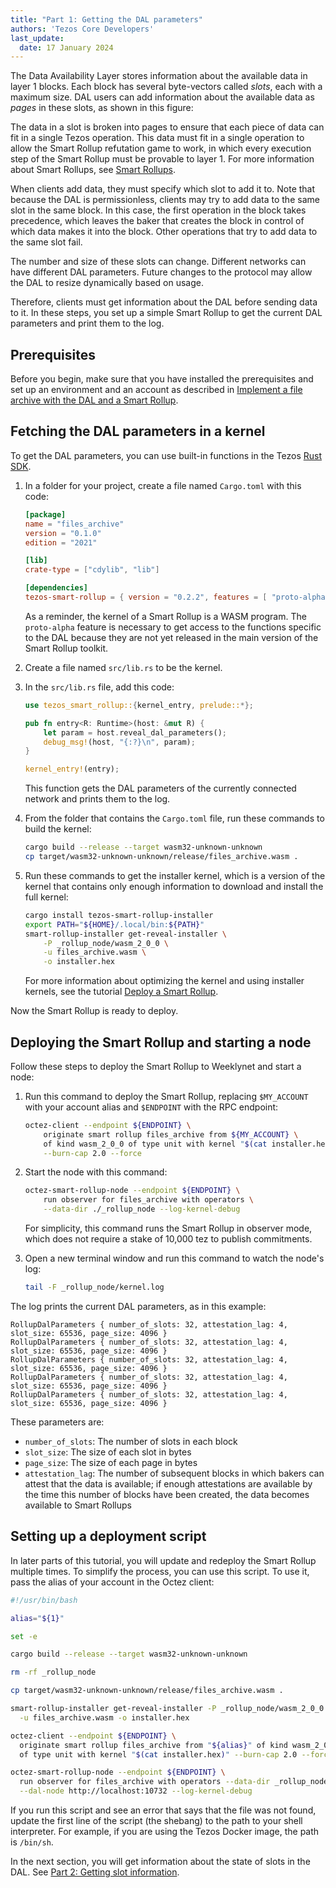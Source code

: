 ```yaml
---
title: "Part 1: Getting the DAL parameters"
authors: 'Tezos Core Developers'
last_update:
  date: 17 January 2024
---
```



The Data Availability Layer stores information about the available data in layer 1 blocks.
Each block has several byte-vectors called _slots_, each with a maximum size.
DAL users can add information about the available data as _pages_ in these slots, as shown in this figure:

<LucidDiagram width="640px" height="240px" src="https://lucid.app/documents/embedded/46fa8412-8443-4491-82f6-305aafaf85f2" id="Hxs62lrO0C4d" />

The data in a slot is broken into pages to ensure that each piece of data can fit in a single Tezos operation.
This data must fit in a single operation to allow the Smart Rollup refutation game to work, in which every execution step of the Smart Rollup must be provable to layer 1.
For more information about Smart Rollups, see [Smart Rollups](../../architecture/smart-rollups).

When clients add data, they must specify which slot to add it to.
Note that because the DAL is permissionless, clients may try to add data to the same slot in the same block.
In this case, the first operation in the block takes precedence, which leaves the baker that creates the block in control of which data makes it into the block.
Other operations that try to add data to the same slot fail.

The number and size of these slots can change.
Different networks can have different DAL parameters.
Future changes to the protocol may allow the DAL to resize dynamically based on usage.

Therefore, clients must get information about the DAL before sending data to it.
In these steps, you set up a simple Smart Rollup to get the current DAL parameters and print them to the log.

## Prerequisites

Before you begin, make sure that you have installed the prerequisites and set up an environment and an account as described in [Implement a file archive with the DAL and a Smart Rollup](../build-files-archive-with-dal).

## Fetching the DAL parameters in a kernel

To get the DAL parameters, you can use built-in functions in the Tezos [Rust SDK](https://crates.io/crates/tezos-smart-rollup).

1. In a folder for your project, create a file named `Cargo.toml` with this code:

   ```toml
   [package]
   name = "files_archive"
   version = "0.1.0"
   edition = "2021"

   [lib]
   crate-type = ["cdylib", "lib"]

   [dependencies]
   tezos-smart-rollup = { version = "0.2.2", features = [ "proto-alpha" ] }
   ```

   As a reminder, the kernel of a Smart Rollup is a WASM program.
   The `proto-alpha` feature is necessary to get access to the functions specific to the DAL because they are not yet released in the main version of the Smart Rollup toolkit.

1. Create a file named `src/lib.rs` to be the kernel.

1. In the `src/lib.rs` file, add this code:

   ```rust
   use tezos_smart_rollup::{kernel_entry, prelude::*};

   pub fn entry<R: Runtime>(host: &mut R) {
       let param = host.reveal_dal_parameters();
       debug_msg!(host, "{:?}\n", param);
   }

   kernel_entry!(entry);
   ```

   This function gets the DAL parameters of the currently connected network and prints them to the log.

1. From the folder that contains the `Cargo.toml` file, run these commands to build the kernel:

   ```bash
   cargo build --release --target wasm32-unknown-unknown
   cp target/wasm32-unknown-unknown/release/files_archive.wasm .
   ```

1. Run these commands to get the installer kernel, which is a version of the kernel that contains only enough information to download and install the full kernel:

   ```bash
   cargo install tezos-smart-rollup-installer
   export PATH="${HOME}/.local/bin:${PATH}"
   smart-rollup-installer get-reveal-installer \
       -P _rollup_node/wasm_2_0_0 \
       -u files_archive.wasm \
       -o installer.hex
   ```

   For more information about optimizing the kernel and using installer kernels, see the tutorial [Deploy a Smart Rollup](../smart-rollup).

Now the Smart Rollup is ready to deploy.

## Deploying the Smart Rollup and starting a node

Follow these steps to deploy the Smart Rollup to Weeklynet and start a node:

1. Run this command to deploy the Smart Rollup, replacing `$MY_ACCOUNT` with your account alias and `$ENDPOINT` with the RPC endpoint:

   ```bash
   octez-client --endpoint ${ENDPOINT} \
       originate smart rollup files_archive from ${MY_ACCOUNT} \
       of kind wasm_2_0_0 of type unit with kernel "$(cat installer.hex)" \
       --burn-cap 2.0 --force
   ```

1. Start the node with this command:

   ```bash
   octez-smart-rollup-node --endpoint ${ENDPOINT} \
       run observer for files_archive with operators \
       --data-dir ./_rollup_node --log-kernel-debug
   ```

   For simplicity, this command runs the Smart Rollup in observer mode, which does not require a stake of 10,000 tez to publish commitments.

1. Open a new terminal window and run this command to watch the node's log:

   ```bash
   tail -F _rollup_node/kernel.log
   ```

The log prints the current DAL parameters, as in this example:

```
RollupDalParameters { number_of_slots: 32, attestation_lag: 4, slot_size: 65536, page_size: 4096 }
RollupDalParameters { number_of_slots: 32, attestation_lag: 4, slot_size: 65536, page_size: 4096 }
RollupDalParameters { number_of_slots: 32, attestation_lag: 4, slot_size: 65536, page_size: 4096 }
RollupDalParameters { number_of_slots: 32, attestation_lag: 4, slot_size: 65536, page_size: 4096 }
RollupDalParameters { number_of_slots: 32, attestation_lag: 4, slot_size: 65536, page_size: 4096 }
```

These parameters are:

- `number_of_slots`: The number of slots in each block
- `slot_size`: The size of each slot in bytes
- `page_size`: The size of each page in bytes
- `attestation_lag`: The number of subsequent blocks in which bakers can attest that the data is available; if enough attestations are available by the time this number of blocks have been created, the data becomes available to Smart Rollups

## Setting up a deployment script

In later parts of this tutorial, you will update and redeploy the Smart Rollup multiple times.
To simplify the process, you can use this script.
To use it, pass the alias of your account in the Octez client:

```bash
#!/usr/bin/bash

alias="${1}"

set -e

cargo build --release --target wasm32-unknown-unknown

rm -rf _rollup_node

cp target/wasm32-unknown-unknown/release/files_archive.wasm .

smart-rollup-installer get-reveal-installer -P _rollup_node/wasm_2_0_0 \
  -u files_archive.wasm -o installer.hex

octez-client --endpoint ${ENDPOINT} \
  originate smart rollup files_archive from "${alias}" of kind wasm_2_0_0 \
  of type unit with kernel "$(cat installer.hex)" --burn-cap 2.0 --force

octez-smart-rollup-node --endpoint ${ENDPOINT} \
  run observer for files_archive with operators --data-dir _rollup_node \
  --dal-node http://localhost:10732 --log-kernel-debug
```

If you run this script and see an error that says that the file was not found, update the first line of the script (the shebang) to the path to your shell interpreter.
For example, if you are using the Tezos Docker image, the path is `/bin/sh`.

In the next section, you will get information about the state of slots in the DAL.
See [Part 2: Getting slot information](./get-slot-info).

